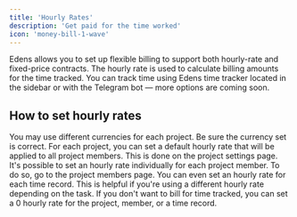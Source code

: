 ```yaml
---
title: 'Hourly Rates'
description: 'Get paid for the time worked'
icon: 'money-bill-1-wave'
---
```


Edens allows you to set up flexible billing to support both hourly-rate and fixed-price contracts. The hourly rate is used to calculate billing amounts for the time tracked. You can track time using Edens time tracker located in the sidebar or with the Telegram bot — more options are coming soon.

## How to set hourly rates

<Steps>
  <Step title="Billing currency">
    You may use different currencies for each project. Be sure the currency set is correct.
  </Step>
  <Step title="Default hourly rate">
    For each project, you can set a default hourly rate that will be applied to all project members. This is done on the project settings page.
  </Step>
  <Step title="Individual hourly rate">
    It's possible to set an hourly rate individually for each project member. To do so, go to the project members page.
  </Step>
  <Step title="Time record rate">
    You can even set an hourly rate for each time record. This is helpful if you're using a different hourly rate depending on the task.
  </Step>
  <Step title="Zero hourly rate">
    If you don't want to bill for time tracked, you can set a 0 hourly rate for the project, member, or a time record.
  </Step>
</Steps>
